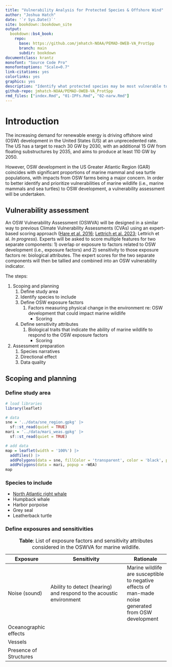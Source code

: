 ```yaml
---
title: "Vulnerability Analysis for Protected Species & Offshore Wind"
author: "Joshua Hatch"
date: '`r Sys.Date()`'
site: bookdown::bookdown_site
output:
  bookdown::bs4_book:
    repo:
      base: https://github.com/jmhatch-NOAA/PEMAD-OWEB-VA_ProtSpp
      branch: main
      subdir: bookdown
documentclass: krantz
monofont: "Source Code Pro"
monofontoptions: "Scale=0.7"
link-citations: yes
colorlinks: yes
graphics: yes
description: "Identify what protected species may be most vulnerable to offshore wind development."
github-repo: jmhatch-NOAA/PEMAD-OWEB-VA_ProtSpp
rmd_files: ["index.Rmd", "01-IPFs.Rmd", "02-narw.Rmd"]
---
```


# Introduction

The increasing demand for renewable energy is driving offshore wind (OSW) development in the United States (US) at an unprecedented rate. The US has a target to reach 30 GW by 2030, with an additional 15 GW from floating substructures by 2035, and aims to produce at least 110 GW by 2050.

However, OSW development in the US Greater Atlantic Region (GAR) coincides with significant proportions of marine mammal and sea turtle populations, with impacts from OSW farms being a major concern. In order to better identify and prioritize vulnerabilities of marine wildlife (i.e., marine mammals and sea turtles) to OSW development, a vulnerability assessment will be undertaken.

## Vulnerability assessment

An OSW Vulnerability Assessment (OSWVA) will be designed in a similar way to previous Climate Vulnerability Assessments (CVAs) using an expert-based scoring approach ([Hare et al. 2016](https://journals.plos.org/plosone/article?id=10.1371/journal.pone.0146756); [Lettrich et al. 2023](https://journals.plos.org/plosone/article?id=10.1371/journal.pone.0290643); Lettrich et al. *In progress*). Experts will be asked to score multiple features for two separate components: 1) overlap or exposure to factors related to OSW development (i.e., exposure factors) and 2) sensitivity to those exposure factors re: biological attributes. The expert scores for the two separate components will then be tallied and combined into an OSW vulnerability indicator.

The steps:

1.  Scoping and planning
    1.  Define study area
    2.  Identify species to include
    3.  Define OSW exposure factors
        1.  Factors measuring physical change in the environment re: OSW development that could impact marine wildlife
            -   Scoring
    4.  Define sensitivity attributes
        1.  Biological traits that indicate the ability of marine wildlife to respond to the OSW exposure factors
            -   Scoring
2.  Assessment preparation
    1.  Species narratives
    2.  Directional effect
    3.  Data quality

## Scoping and planning

### Define study area

```r
# load libraries
library(leaflet)

# data
sne = '../data/sne_region.gpkg' |>
  sf::st_read(quiet = TRUE)
mari = '../data/mari_weas.gpkg' |>
  sf::st_read(quiet = TRUE)

# add data
map = leaflet(width = '100%') |>
  addTiles() |>
  addPolygons(data = sne, fillColor = 'transparent', color = 'black', popup = ~REGION) |>
  addPolygons(data = mari, popup = ~WEA)
map
```

### Species to include

-   [North Atlantic right whale](#north-atlantic-right-whale)
-   Humpback whale
-   Harbor porpoise
-   Grey seal
-   Leatherback turtle

### Define exposures and sensitivities

| Exposure               | Sensitivity                                                         | Rationale                                                                                            |
|-------------------|----------------------------------|-------------------|
| Noise (sound)          | Ability to detect (hearing) and respond to the acoustic environment | Marine wildlife are susceptible to negative effects of man-made noise generated from OSW development |
| Oceanographic effects  |                                                                     |                                                                                                      |
| Vessels                |                                                                     |                                                                                                      |
| Presence of Structures |                                                                     |                                                                                                      |

: **Table**: List of exposure factors and sensitivity attributes considered in the OSWVA for marine wildlife.
